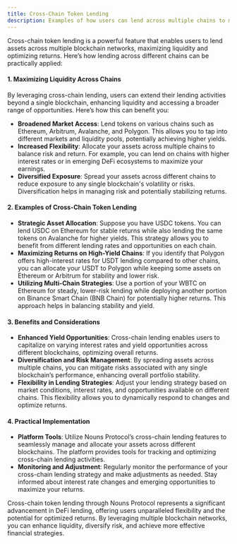 ```yaml
---
title: Cross-Chain Token Lending
description: Examples of how users can lend across multiple chains to maximize liquidity.
---
```


Cross-chain token lending is a powerful feature that enables users to lend assets across multiple blockchain networks, maximizing liquidity and optimizing returns. Here’s how lending across different chains can be practically applied:

#### **1. Maximizing Liquidity Across Chains**

By leveraging cross-chain lending, users can extend their lending activities beyond a single blockchain, enhancing liquidity and accessing a broader range of opportunities. Here’s how this can benefit you:

- **Broadened Market Access**: Lend tokens on various chains such as Ethereum, Arbitrum, Avalanche, and Polygon. This allows you to tap into different markets and liquidity pools, potentially achieving higher yields.
- **Increased Flexibility**: Allocate your assets across multiple chains to balance risk and return. For example, you can lend on chains with higher interest rates or in emerging DeFi ecosystems to maximize your earnings.
- **Diversified Exposure**: Spread your assets across different chains to reduce exposure to any single blockchain's volatility or risks. Diversification helps in managing risk and potentially stabilizing returns.

#### **2. Examples of Cross-Chain Token Lending**

- **Strategic Asset Allocation**: Suppose you have USDC tokens. You can lend USDC on Ethereum for stable returns while also lending the same tokens on Avalanche for higher yields. This strategy allows you to benefit from different lending rates and opportunities on each chain.
- **Maximizing Returns on High-Yield Chains**: If you identify that Polygon offers high-interest rates for USDT lending compared to other chains, you can allocate your USDT to Polygon while keeping some assets on Ethereum or Arbitrum for stability and lower risk.
- **Utilizing Multi-Chain Strategies**: Use a portion of your WBTC on Ethereum for steady, lower-risk lending while deploying another portion on Binance Smart Chain (BNB Chain) for potentially higher returns. This approach helps in balancing stability and yield.

#### **3. Benefits and Considerations**

- **Enhanced Yield Opportunities**: Cross-chain lending enables users to capitalize on varying interest rates and yield opportunities across different blockchains, optimizing overall returns.
- **Diversification and Risk Management**: By spreading assets across multiple chains, you can mitigate risks associated with any single blockchain’s performance, enhancing overall portfolio stability.
- **Flexibility in Lending Strategies**: Adjust your lending strategy based on market conditions, interest rates, and opportunities available on different chains. This flexibility allows you to dynamically respond to changes and optimize returns.

#### **4. Practical Implementation**

- **Platform Tools**: Utilize Nouns Protocol’s cross-chain lending features to seamlessly manage and allocate your assets across different blockchains. The platform provides tools for tracking and optimizing cross-chain lending activities.
- **Monitoring and Adjustment**: Regularly monitor the performance of your cross-chain lending strategy and make adjustments as needed. Stay informed about interest rate changes and emerging opportunities to maximize your returns.

Cross-chain token lending through Nouns Protocol represents a significant advancement in DeFi lending, offering users unparalleled flexibility and the potential for optimized returns. By leveraging multiple blockchain networks, you can enhance liquidity, diversify risk, and achieve more effective financial strategies.
